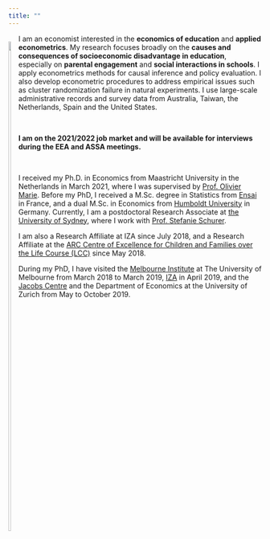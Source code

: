 ```yaml
---
title: ""
---
```



<div style= "float:left; position: relative; top: 0px; margin-right:0px; margin-bottom:0px">
  <img src="files/AdG_ID.jpg" style="width:50%">
</div>

I am an economist interested in the **economics of education** and **applied econometrics**. My research focuses broadly on the **causes and consequences of socioeconomic disadvantage in education**, especially on **parental engagement** and **social interactions in schools**. I apply econometrics methods for causal inference and policy evaluation. I also develop econometric procedures to address empirical issues such as cluster randomization failure in natural experiments. I use large-scale administrative records and survey data from Australia, Taiwan, the Netherlands, Spain and the United States.\  

<!--
Access a link hosted on Github: <a href="https://adegendre.github.io/files/AdG_CV.pdf">my CV here</a>.
-->

<br>

**I am on the 2021/2022 job market and will be available for interviews during the EEA and ASSA meetings.**\

<br>


I received my Ph.D. in Economics from Maastricht University in the Netherlands in March 2021, where I was supervised by <a href="https://sites.google.com/site/oliviermarie/" target="_blank">Prof. Olivier Marie</a>. Before my PhD, I received a M.Sc. degree in Statistics from <a href="http://ensai.fr/en/" target="_blank">Ensai</a> in France, and a dual M.Sc. in Economics from <a href="https://www.wiwi.hu-berlin.de/en/mainpage" target="_blank">Humboldt University</a> in Germany. 
Currently, I am a postdoctoral Research Associate at <a href="https://www.sydney.edu.au/arts/schools/school-of-economics.html" target="_blank">the University of Sydney</a>, where I work with <a href="http://www.stefanie-schurer.com" target="_blank">Prof. Stefanie Schurer</a>.\

I am also a Research Affiliate at IZA since July 2018, and a Research Affiliate at the <a href="https://www.lifecoursecentre.org.au" target="_blank">ARC Centre of Excellence for Children and Families over the Life Course (LCC)</a> since May 2018.\ 

During my PhD, I have visited the <a href="https://melbourneinstitute.unimelb.edu.au/home#home" target="_blank">Melbourne Institute</a> at The University of Melbourne from March 2018 to March 2019, <a href="https://www.iza.org" target="_blank">IZA</a> in April 2019, and the <a href="https://www.jacobscenter.uzh.ch/en.html" target="_blank">Jacobs Centre</a> and the Department of Economics at the University of Zurich from May to October 2019.\  
 

<!--

### News 

- New working paper available: [On the Mechanisms of Ability Peer Effects](http://ftp.iza.org/dp13938.pdf), with <a href="https://sites.google.com/view/nsalamanca/home" target="_blank">Nicol&aacute;s Salamanca</a>.  

-->


